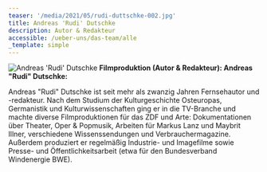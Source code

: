 ```yaml
---
teaser: '/media/2021/05/rudi-duttschke-002.jpg'
title: Andreas 'Rudi' Dutschke
description: Autor & Redakteur
accessible: /ueber-uns/das-team/alle
_template: simple
---
```


![Andreas 'Rudi' Dutschke](/media/2021/05/rudi-duttschke-002.jpg "Andreas 'Rudi' Dutschke") **Filmproduktion (Autor & Redakteur): Andreas "Rudi" Dutschke:**

Andreas "Rudi" Dutschke ist seit mehr als zwanzig Jahren Fernsehautor und -redakteur. Nach dem Studium der Kulturgeschichte Osteuropas, Germanistik und Kulturwissenschaften ging er in die TV-Branche und machte diverse Filmproduktionen für das ZDF und Arte: Dokumentationen über Theater, Oper & Popmusik, Arbeiten für Markus Lanz und Maybrit Illner, verschiedene Wissenssendungen und Verbrauchermagazine. Außerdem produziert er regelmäßig Industrie- und Imagefilme sowie Presse- und Öffentlichkeitsarbeit (etwa für den Bundesverband Windenergie BWE).
